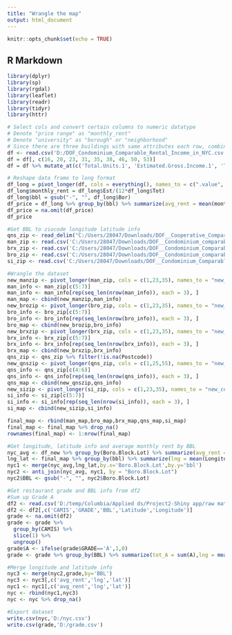 ---
title: "Wrangle the map"
output: html_document
---

```{r setup, include=FALSE}
knitr::opts_chunk$set(echo = TRUE)
```

## R Markdown

```{r}
library(dplyr)
library(sp)
library(rgdal)
library(leaflet)
library(readr)
library(tidyr)
library(httr)
```

```{r}
# Select cols and convert certain columns to numeric datatype
# Denote "price range" as "monthly_rent"
# Denote "university" as "borough" or "neighborhood"
# Since there are three buildings with same attributes each row, combine them to one data frame
df <- read.csv('D:/DOF_Condominium_Comparable_Rental_Income_in_NYC.csv')
df = df[, c(16, 20, 23, 31, 35, 38, 46, 50, 53)]
df = df %>% mutate_at(c('Total.Units.1', 'Estimated.Gross.Income.1', 'Total.Units.2', 'Estimated.Gross.Income.2', 'Total.Units.3', 'Estimated.Gross.Income.3'), as.numeric)

# Reshape data frame to long format
df_long = pivot_longer(df, cols = everything(), names_to = c(".value", ".value", ".value"), names_pattern = "(.)(.)(.)")
df_long$monthly_rent = df_long$Est/(12*df_long$Tot)
df_long$bbl = gsub("-", "", df_long$Bor)
df_price = df_long %>% group_by(bbl) %>% summarize(avg_rent = mean(monthly_rent))
df_price = na.omit(df_price)
df_price
```

```{r}
#Get BBL to ziocode longitude latitude info
qns_zip <- read_delim("C:/Users/28047/Downloads/DOF__Cooperative_Comparable_Rental_Income___Queens___FY_2011_2012.csv", delim = ",", locale = locale(encoding = "UTF-8"))
man_zip <- read.csv('C:/Users/28047/Downloads/DOF__Condominium_comparable_rental_income___Manhattan_-_FY_2010_2011.csv')
brx_zip <- read.csv('C:/Users/28047/Downloads/DOF__Condominium_Comparable_Rental_Income___Bronx___FY_2009_2010.csv')
bro_zip <- read.csv('C:/Users/28047/Downloads/DOF__Condominium_comparable_rental_income___Brooklyn_-_FY_2010_2011.csv')
si_zip <- read.csv('C:/Users/28047/Downloads/DOF__Condominium_Comparable_Rental_Income__Staten_Island___FY_2009_2010.csv')

#Wrangle the dataset
new_manzip <- pivot_longer(man_zip, cols = c(1,23,35), names_to = "new_col", values_to = "bbl") %>% select(bbl)
man_info <- man_zip[c(5:7)]
man_info <- man_info[rep(seq_len(nrow(man_info)), each = 3), ]
man_map <- cbind(new_manzip,man_info)
new_brozip <- pivot_longer(bro_zip, cols = c(1,23,35), names_to = "new_col", values_to = "bbl") %>% select(bbl)
bro_info <- bro_zip[c(5:7)]
bro_info <- bro_info[rep(seq_len(nrow(bro_info)), each = 3), ]
bro_map <- cbind(new_brozip,bro_info)
new_brxzip <- pivot_longer(brx_zip, cols = c(1,23,35), names_to = "new_col", values_to = "bbl") %>% select(bbl)
brx_info <- brx_zip[c(5:7)]
brx_info <- brx_info[rep(seq_len(nrow(brx_info)), each = 3), ]
brx_map <- cbind(new_brxzip,brx_info)
qns_zip <- qns_zip %>% filter(!is.na(Postcode))
new_qnszip <- pivot_longer(qns_zip, cols = c(1,25,55), names_to = "new_col", values_to = "bbl") %>% select(bbl)
qns_info <- qns_zip[c(4:6)]
qns_info <- qns_info[rep(seq_len(nrow(qns_info)), each = 3), ]
qns_map <- cbind(new_qnszip,qns_info)
new_sizip <- pivot_longer(si_zip, cols = c(1,23,35), names_to = "new_col", values_to = "bbl") %>% select(bbl)
si_info <- si_zip[c(5:7)]
si_info <- si_info[rep(seq_len(nrow(si_info)), each = 3), ]
si_map <- cbind(new_sizip,si_info)

final_map <- rbind(man_map,bro_map,brx_map,qns_map,si_map)
final_map <- final_map %>% drop_na()
rownames(final_map) <- 1:nrow(final_map)

#Get longitude, latitude info and average monthly rent by BBL
nyc_avg <- df_new %>% group_by(Boro.Block.Lot) %>% summarize(avg_rent = mean(monthly_rent))
lng_lat <- final_map %>% group_by(bbl) %>% summarize(lng = mean(Longitude), lat=mean(Latitude))
nyc1 <- merge(nyc_avg,lng_lat,by.x='Boro.Block.Lot',by.y='bbl')
nyc2 <- anti_join(nyc_avg, nyc1, by = "Boro.Block.Lot")
nyc2$BBL <- gsub("-", "", nyc2$Boro.Block.Lot)
```

```{r}
#Get restaurant grade and BBL info from df2
#Sum up Grade A
df2 <- read.csv('D:/temp/Columbia/Applied ds/Project2-Shiny app/raw material/DOHMH_New_York_City_Restaurant_Inspection_Results.csv',na.strings = c("", "NA"))
df2 <- df2[,c('CAMIS','GRADE','BBL','Latitude','Longitude')]
grade <- na.omit(df2)  
grade <- grade %>%
  group_by(CAMIS) %>%
  slice(1) %>%
  ungroup()
grade$A <- ifelse(grade$GRADE=='A',1,0)
grade <- grade %>% group_by(BBL) %>% summarize(tot_A = sum(A),lng = mean(Longitude), lat=mean(Latitude))
```

```{r}
#Merge longitude and latitude info
nyc3 <- merge(nyc2,grade,by='BBL')
nyc3 <- nyc3[,c('avg_rent','lng','lat')]
nyc1 <- nyc1[,c('avg_rent','lng','lat')]
nyc <- rbind(nyc1,nyc3)
nyc <- nyc %>% drop_na()
```

```{r}
#Export dataset
write.csv(nyc,'D:/nyc.csv')
write.csv(grade,'D:/grade.csv')
```
